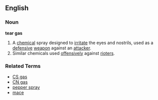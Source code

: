 ==English==

===Noun===
'''tear gas'''
# A [[chemical]] spray designed to [[irritate]] the eyes and nostrils, used as a [[defensive]] [[weapon]] against an [[attack]]er.
# Similar chemicals used [[offensive]]ly against [[riot]]ers.

===Related Terms===
*[[CS gas]]
*[[CN gas]]
*[[pepper spray]]
*[[mace]]